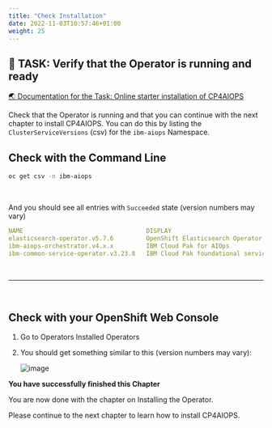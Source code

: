 ```yaml
---
title: "Check Installation"
date: 2022-11-03T10:57:46+01:00
weight: 25
---
```






## 🚀 TASK: Verify that the Operator is running and ready
<a href="https://www.ibm.com/docs/en/cloud-paks/cloud-pak-aiops/4.6.0?topic=aiops-starter-installation" target="_blank" >🌏 Documentation for the Task: Online starter installation of CP4AIOPS</a>


Check that the Operator is running and that you can continue with the next chapter to install CP4AIOPS. You can do this by listing the `ClusterServiceVersions` (csv) for the `ibm-aiops` Namespace.



<Accordion>
<AccordionItem title="💡 Solution?">


## Check with the Command Line
	
```bash
oc get csv -n ibm-aiops                                                           
```

<br/>

And you should see all entries with `Succeeded` state (version numbers may vary)

```yaml
NAME                                  DISPLAY                               VERSION   REPLACES                        PHASE
elasticsearch-operator.v5.7.6         OpenShift Elasticsearch Operator      5.7.6     elasticsearch-operator.v5.7.5   Succeeded
ibm-aiops-orchestrator.v4.x.x         IBM Cloud Pak for AIOps               4.x.x                                     Succeeded
ibm-common-service-operator.v3.23.8   IBM Cloud Pak foundational services   3.23.8                                    Succeeded
```

<br/>
<hr/>
<br/>

## Check with your OpenShift Web Console

1. Go to Operators Installed Operators 

1. You should get something similar to this (version numbers may vary):

	![image](./../images/53_operators_installed.png)


</AccordionItem>
</Accordion>



<InlineNotification kind="success">

**You have successfully finished this Chapter**

You are now done with the chapter on Installing the Operator.

Please continue to the next chapter to learn how to install CP4AIOPS.

</InlineNotification>


